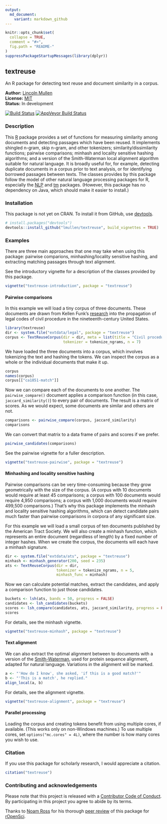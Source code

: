 ```yaml
---
output:
  md_document:
    variant: markdown_github
---
```


<!-- README.md is generated from README.Rmd. Please edit that file -->

```r
knitr::opts_chunk$set(
  collapse = TRUE,
  comment = "#>",
  fig.path = "README-"
)
suppressPackageStartupMessages(library(dplyr))
```

## textreuse

An R package for detecting text reuse and document similarity in a corpus.

**Author:** [Lincoln Mullen](http://lincolnmullen.com)<br>
**License:** [MIT](http://opensource.org/licenses/MIT)<br>
**Status:** In development

[![Build Status](https://travis-ci.org/lmullen/textreuse.svg?branch=master)](https://travis-ci.org/lmullen/textreuse) 
[![AppVeyor Build Status](https://ci.appveyor.com/api/projects/status/github/lmullen/textreuse?branch=master)](https://ci.appveyor.com/project/lmullen/textreuse)

### Description 

This [R](https://www.r-project.org/) package provides a set of functions for measuring similarity among documents and detecting passages which have been reused. It implements shingled n-gram, skip n-gram, and other tokenizers; similarity/dissimilarity functions; pairwise comparisons; minhash and locality sensitive hashing algorithms; and a version of the Smith-Waterman local alignment algorithm suitable for natural language. It is broadly useful for, for example, detecting duplicate documents in a corpus prior to text analysis, or for identifying borrowed passages between texts. The classes provides by this package follow the model of other natural language processing packages for R, especially the [NLP](https://cran.r-project.org/package=NLP) and [tm](https://cran.r-project.org/package=tm) packages. (However, this package has no dependency on Java, which should make it easier to install.)

### Installation

This package is not yet on CRAN. To install it from GitHub, use [devtools](https://github.com/hadley/devtools). 

```r
# install.packages("devtools")
devtools::install_github("lmullen/textreuse", build_vignettes = TRUE)
```

### Examples

There are three main approaches that one may take when using this package: pairwise comparions, minhashing/locality sensitive hashing, and extracting matching passages through text alignment.

See the introductory vignette for a description of the classes provided by this package.

```r
vignette("textreuse-introduction", package = "textreuse")
```

#### Pairwise comparisons

In this example we will load a tiny corpus of three documents. These documents are drawn from Kellen Funk's [research](http://kellenfunk.org/field-code/) into the propagation of legal codes of civil procedure in the nineteenth-century United States.

```r
library(textreuse)
dir <- system.file("extdata/legal", package = "textreuse")
corpus <- TextReuseCorpus(dir = dir, meta = list(title = "Civil procedure"),
                          tokenizer = tokenize_ngrams, n = 7)
```

We have loaded the three documents into a corpus, which involves tokenizing the text and hashing the tokens. We can inspect the corpus as a whole or the individual documents that make it up.

```r
corpus
names(corpus)
corpus[["ca1851-match"]]
```

Now we can compare each of the documents to one another. The `pairwise_compare()` document applies a comparison function (in this case, `jaccard_similarity()`) to every pair of documents. The result is a matrix of scores. As we would expect, some documents are similar and others are not.

```r
comparisons <- pairwise_compare(corpus, jaccard_similarity)
comparisons
```

We can convert that matrix to a data frame of pairs and scores if we prefer.

```r
pairwise_candidates(comparisons)
```

See the pairwise vignette for a fuller description.

```r
vignette("textreuse-pairwise", package = "textreuse")
```

#### Minhashing and locality sensitive hashing

Pairwise comparisons can be very time-consuming because they grow geometrically with the size of the corpus. (A corpus with 10 documents would require at least 45 comparisons; a corpus with 100 documents would require 4,950 comparisons; a corpus with 1,000 documents would require 499,500 comparisons.) That's why this package implements the minhash and locality sensitive hashing algorithms, which can detect candidate pairs much faster than pairwise comparisons in corpora of any significant size. 

For this example we will load a small corpus of ten documents published by the American Tract Society. We will also create a minhash function, which represents an entire document (regardless of length) by a fixed number of integer hashes. When we create the corpus, the documents will each have a minhash signature.

```r
dir <- system.file("extdata/ats", package = "textreuse")
minhash <- minhash_generator(200, seed = 235)
ats <- TextReuseCorpus(dir = dir,
                       tokenizer = tokenize_ngrams, n = 5,
                       minhash_func = minhash)
```

Now we can calculate potential matches, extract the candidates, and apply a comparison function to just those candidates.

```r
buckets <- lsh(ats, bands = 50, progress = FALSE)
candidates <- lsh_candidates(buckets)
scores <- lsh_compare(candidates, ats, jaccard_similarity, progress = FALSE)
scores
```

For details, see the minhash vignette.

```r
vignette("textreuse-minhash", package = "textreuse")
```

#### Text alignment

We can also extract the optimal alignment between to documents with a version of the  [Smith-Waterman](https://en.wikipedia.org/wiki/Smith-Waterman_algorithm), used for protein sequence alignment, adapted for natural language. Variations in the alignment will be marked.

```r
a <- "'How do I know', she asked, 'if this is a good match?'"
b <- "'This is a match', he replied."
align_local(a, b)
```

For details, see the alignment vignette.

```r
vignette("textreuse-alignment", package = "textreuse")
```

#### Parallel processing

Loading the corpus and creating tokens benefit from using multiple cores, if available. (This works only on non-Windows machines.) To use multiple cores, set `options("mc.cores" = 4L)`, where the number is how many cores you wish to use.

### Citation

If you use this package for scholarly research, I would appreciate a citation.

```r
citation("textreuse")
```

### Contributing and acknowledgements

Please note that this project is released with a [Contributor Code of Conduct](CONDUCT.md). By participating in this project you agree to abide by its terms.

Thanks to [Noam Ross](http://www.noamross.net/) for his thorough [peer review](https://github.com/ropensci/onboarding/issues/20) of this package for [rOpenSci](https://ropensci.org/).
